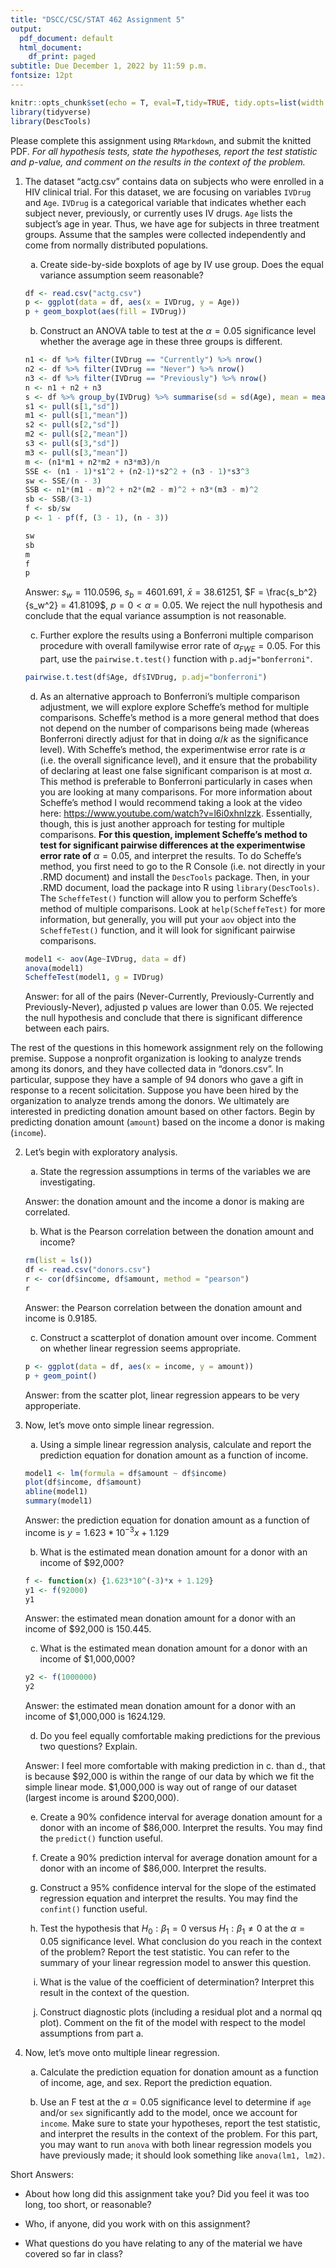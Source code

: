 ```yaml
---
title: "DSCC/CSC/STAT 462 Assignment 5"
output:
  pdf_document: default
  html_document:
    df_print: paged
subtitle: Due December 1, 2022 by 11:59 p.m.
fontsize: 12pt
---
```


```r
knitr::opts_chunk$set(echo = T, eval=T,tidy=TRUE, tidy.opts=list(width.cutoff=60))
library(tidyverse)
library(DescTools)
```

\vspace{5pt}

Please complete this assignment using `RMarkdown`, and submit the knitted PDF. *For all hypothesis tests, state the hypotheses, report the test statistic and p-value, and comment on the results in the context of the problem.* \vspace{5pt}

1.  The dataset "actg.csv" contains data on subjects who were enrolled in a HIV clinical trial. For this dataset, we are focusing on variables `IVDrug` and `Age`. `IVDrug` is a categorical variable that indicates whether each subject never, previously, or currently uses IV drugs. `Age` lists the subject's age in year. Thus, we have age for subjects in three treatment groups. Assume that the samples were collected independently and come from normally distributed populations.

    a.  Create side-by-side boxplots of age by IV use group. Does the equal variance assumption seem reasonable?

    ```r
    df <- read.csv("actg.csv")
    p <- ggplot(data = df, aes(x = IVDrug, y = Age))
    p + geom_boxplot(aes(fill = IVDrug))
    ```

    b.  Construct an ANOVA table to test at the $\alpha=0.05$ significance level whether the average age in these three groups is different.

    ```r
    n1 <- df %>% filter(IVDrug == "Currently") %>% nrow()
    n2 <- df %>% filter(IVDrug == "Never") %>% nrow()
    n3 <- df %>% filter(IVDrug == "Previously") %>% nrow()
    n <- n1 + n2 + n3
    s <- df %>% group_by(IVDrug) %>% summarise(sd = sd(Age), mean = mean(Age))
    s1 <- pull(s[1,"sd"])
    m1 <- pull(s[1,"mean"])
    s2 <- pull(s[2,"sd"])
    m2 <- pull(s[2,"mean"])
    s3 <- pull(s[3,"sd"])
    m3 <- pull(s[3,"mean"])
    m <- (n1*m1 + n2*m2 + n3*m3)/n
    SSE <- (n1 - 1)*s1^2 + (n2-1)*s2^2 + (n3 - 1)*s3^3
    sw <- SSE/(n - 3)
    SSB <- n1*(m1 - m)^2 + n2*(m2 - m)^2 + n3*(m3 - m)^2
    sb <- SSB/(3-1)
    f <- sb/sw
    p <- 1 - pf(f, (3 - 1), (n - 3))
    ```

    ```r
    sw
    sb
    m
    f
    p
    ```

    Answer: $s_w = 110.0596$, $s_b = 4601.691$, $\bar x = 38.61251$, $F = \frac{s_b^2}{s_w^2} = 41.8109$, $p = 0 < \alpha=0.05$. We reject the null hypothesis and conclude that the equal variance assumption is not reasonable.

    c.  Further explore the results using a Bonferroni multiple comparison procedure with overall familywise error rate of $\alpha_{FWE}=0.05$. For this part, use the `pairwise.t.test()` function with `p.adj="bonferroni"`.

    ```r
    pairwise.t.test(df$Age, df$IVDrug, p.adj="bonferroni")
    ```

    d.  As an alternative approach to Bonferroni's multiple comparison adjustment, we will explore explore Scheffe's method for multiple comparisons. Scheffe's method is a more general method that does not depend on the number of comparisons being made (whereas Bonferroni directly adjust for that in doing $\alpha/k$ as the significance level). With Scheffe's method, the experimentwise error rate is $\alpha$ (i.e. the overall significance level), and it ensure that the probability of declaring at least one false significant comparison is at most $\alpha$. This method is preferable to Bonferroni particularly in cases when you are looking at many comparisons. For more information about Scheffe's method I would recommend taking a look at the video here: <https://www.youtube.com/watch?v=l6i0xhnIzzk>. Essentially, though, this is just another approach for testing for multiple comparisons. **For this question, implement Scheffe's method to test for significant pairwise differences at the experimentwise error rate of** $\alpha=0.05$, and interpret the results. To do Scheffe's method, you first need to go to the R Console (i.e. not directly in your .RMD document) and install the `DescTools` package. Then, in your .RMD document, load the package into R using `library(DescTools)`. The `ScheffeTest()` function will allow you to perform Scheffe's method of multiple comparisons. Look at `help(ScheffeTest)` for more information, but generally, you will put your `aov` object into the `ScheffeTest()` function, and it will look for significant pairwise comparisons.

    ```r
    model1 <- aov(Age~IVDrug, data = df)
    anova(model1)
    ScheffeTest(model1, g = IVDrug)
    ```

    Answer: for all of the pairs (Never-Currently, Previously-Currently and Previously-Never), adjusted p values are lower than 0.05. We rejected the null hypothesis and conclude that there is significant difference between each pairs.

The rest of the questions in this homework assignment rely on the following premise. Suppose a nonprofit organization is looking to analyze trends among its donors, and they have collected data in "donors.csv". In particular, suppose they have a sample of 94 donors who gave a gift in response to a recent solicitation. Suppose you have been hired by the organization to analyze trends among the donors. We ultimately are interested in predicting donation amount based on other factors. Begin by predicting donation amount (`amount`) based on the income a donor is making (`income`).

2.  Let's begin with exploratory analysis.

    a.  State the regression assumptions in terms of the variables we are investigating.

    Answer: the donation amount and the income a donor is making are correlated.

    b.  What is the Pearson correlation between the donation amount and income?

    ```r
    rm(list = ls())
    df <- read.csv("donors.csv")
    r <- cor(df$income, df$amount, method = "pearson")
    r
    ```

    Answer: the Pearson correlation between the donation amount and income is $0.9185$.

    c.  Construct a scatterplot of donation amount over income. Comment on whether linear regression seems appropriate.

    ```r
    p <- ggplot(data = df, aes(x = income, y = amount))
    p + geom_point()
    ```

    Answer: from the scatter plot, linear regression appears to be very approperiate.

3.  Now, let's move onto simple linear regression.

    a.  Using a simple linear regression analysis, calculate and report the prediction equation for donation amount as a function of income.

    ```r
    model1 <- lm(formula = df$amount ~ df$income)
    plot(df$income, df$amount)
    abline(model1)
    summary(model1)
    ```

    Answer: the prediction equation for donation amount as a function of income is $y = 1.623 * 10^{-3}x + 1.129$

    b.  What is the estimated mean donation amount for a donor with an income of \$92,000?

    ```r
    f <- function(x) {1.623*10^(-3)*x + 1.129}
    y1 <- f(92000)
    y1
    ```

    Answer: the estimated mean donation amount for a donor with an income of \$92,000 is 150.445.

    c.  What is the estimated mean donation amount for a donor with an income of \$1,000,000?
    
    ```r
    y2 <- f(1000000)
    y2
    ```
    
    Answer: the estimated mean donation amount for a donor with an income of \$1,000,000 is 1624.129.
    
    d.  Do you feel equally comfortable making predictions for the previous two questions? Explain.
    
    Answer: I feel more comfortable with making prediction in c. than d., that is because \$92,000 is within the range of our data by which we fit the simple linear mode. \$1,000,000 is way out of range of our dataset (largest income is around \$200,000).

    e.  Create a 90% confidence interval for average donation amount for a donor with an income of \$86,000. Interpret the results. You may find the `predict()` function useful.

    f.  Create a 90% prediction interval for average donation amount for a donor with an income of \$86,000. Interpret the results.

    g.  Construct a 95% confidence interval for the slope of the estimated regression equation and interpret the results. You may find the `confint()` function useful.

    h.  Test the hypothesis that $H_0:\beta_1=0$ versus $H_1:\beta_1 \ne 0$ at the $\alpha=0.05$ significance level. What conclusion do you reach in the context of the problem? Report the test statistic. You can refer to the summary of your linear regression model to answer this question.

    i.  What is the value of the coefficient of determination? Interpret this result in the context of the question.

    j.  Construct diagnostic plots (including a residual plot and a normal qq plot). Comment on the fit of the model with respect to the model assumptions from part a.

4.  Now, let's move onto multiple linear regression.

    a.  Calculate the prediction equation for donation amount as a function of income, age, and sex. Report the prediction equation.

    b.  Use an F test at the $\alpha=0.05$ significance level to determine if `age` and/or `sex` significantly add to the model, once we account for `income`. Make sure to state your hypotheses, report the test statistic, and interpret the results in the context of the problem. For this part, you may want to run `anova` with both linear regression models you have previously made; it should look something like `anova(lm1, lm2)`.

Short Answers:

-   About how long did this assignment take you? Did you feel it was too long, too short, or reasonable?

-   Who, if anyone, did you work with on this assignment?

-   What questions do you have relating to any of the material we have covered so far in class?
